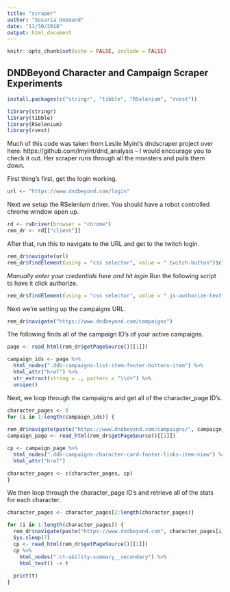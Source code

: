 ```yaml
---
title: "scraper"
author: "Sosaria Unbound"
date: "11/30/2018"
output: html_document
---
```


```r
knitr::opts_chunk$set(echo = FALSE, include = FALSE)
```

## DNDBeyond Character and Campaign Scraper Experiments

```r
install.packages(c("stringr", "tibble", "RSelenium", "rvest"))
```

```r
library(stringr)
library(tibble)
library(RSelenium)
library(rvest)
```

Much of this code was taken from Leslie Myint's dndscraper project over here: https://github.com/lmyint/dnd_analysis -- I would encourage you to check it out. Her scraper runs through all the monsters and pulls them down.


First thing's first, get the login working. 

```r
url <- "https://www.dndbeyond.com/login"
```

Next we setup the RSelenium driver. You should have a robot controlled chrome window open up.

```r
rd <- rsDriver(browser = "chrome")
rem_dr <- rd[["client"]]
```

After that, run this to navigate to the URL and get to the twitch login.

```r
rem_dr$navigate(url)
rem_dr$findElement(using = "css selector", value = ".twitch-button")$clickElement()
```

*Manually enter your credentials here and hit login* Run the following script to have it click authorize.

```r
rem_dr$findElement(using = "css selector", value = ".js-authorize-text")$clickElement()
```

Next we're setting up the campaigns URL.

```r
rem_dr$navigate("https://www.dndbeyond.com/campaigns")
```

The following finds all of the campaign ID's of your active campaigns. 

```r
page <- read_html(rem_dr$getPageSource()[[1]])

campaign_ids <- page %>%
  html_nodes(".ddb-campaigns-list-item-footer-buttons-item") %>% 
  html_attr("href") %>%
  str_extract(string = ., pattern = "\\d+") %>%
  unique()
```

Next, we loop through the campaigns and get all of the character_page ID's.

```r
character_pages <- 0
for (i in 1:length(campaign_ids)) {
  
rem_dr$navigate(paste("https://www.dndbeyond.com/campaigns/", campaign_ids[i], sep = ""))
campaign_page <- read_html(rem_dr$getPageSource()[[1]])

cp <- campaign_page %>%
  html_nodes(".ddb-campaigns-character-card-footer-links-item-view") %>%
  html_attr("href")

character_pages <- c(character_pages, cp) 
}
```

We then loop through the character_page ID's and retrieve all of the stats for each character.

```r
character_pages <- character_pages[2:length(character_pages)]

for (i in 1:length(character_pages)) {
  rem_dr$navigate(paste("https://www.dndbeyond.com", character_pages[i], sep = ""))
  Sys.sleep(7)
  cp <- read_html(rem_dr$getPageSource()[[1]])
  cp %>%
    html_nodes(".ct-ability-summary__secondary") %>%
    html_text() -> t
  
  print(t)
}
```

